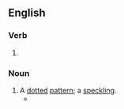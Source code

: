 ==English==

===Verb===
{{head|en|present participle}}

# {{present participle of|dot|lang=en|nocat=1}}

===Noun===
{{en-noun}}

# A [[dot]]ted [[pattern]]; a [[speckling]].
#* {{quote-text|year=2011|author=Claire Messud|title=The Emperor's Children|page=19|passage=There was little to be done about the stubborn '''dottings''' of mold on the basement wall (she blamed the aluminum siding, after all these years, which kept the house from breathing) or in a patch on the blue bathroom lino behind the toilet.}}
